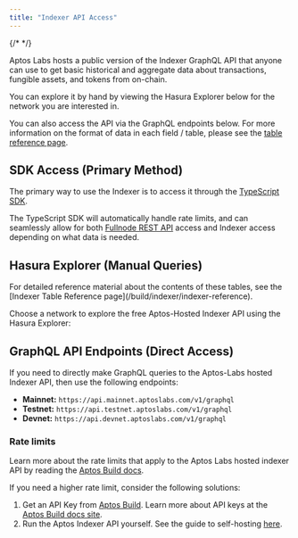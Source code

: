 ```yaml
---
title: "Indexer API Access"
---
```



{/* <IndexerBetaNotice /> */}

Aptos Labs hosts a public version of the Indexer GraphQL API that anyone can use to get basic historical and aggregate data about transactions, fungible assets, and tokens from on-chain.

You can explore it by hand by viewing the Hasura Explorer below for the network you are interested in.

You can also access the API via the GraphQL endpoints below. For more information on the format of data in each field / table, please see the [table reference page](/build/indexer/indexer-api/indexer-reference).

## SDK Access (Primary Method)

The primary way to use the Indexer is to access it through the [TypeScript SDK](/build/sdks/ts-sdk/fetch-data-via-sdk).

The TypeScript SDK will automatically handle rate limits, and can seamlessly allow for both [Fullnode REST API](/build/apis/fullnode-rest-api) access and Indexer access depending on what data is needed.

## Hasura Explorer (Manual Queries)

<Aside type="note">
  For detailed reference material about the contents of these tables, see the [Indexer Table Reference page](/build/indexer/indexer-reference).
</Aside>

Choose a network to explore the free Aptos-Hosted Indexer API using the Hasura Explorer:

<CardGrid>
  <LinkCard href="https://cloud.hasura.io/public/graphiql?endpoint=https://api.mainnet.aptoslabs.com/v1/graphql" title="Mainnet" description="Hasura GraphQL Explorer for Aptos Mainnet" target="_blank" />

  <LinkCard href="https://cloud.hasura.io/public/graphiql?endpoint=https://api.testnet.aptoslabs.com/v1/graphql" title="Testnet" description="Hasura GraphQL Explorer for Aptos Testnet" target="_blank" />

  <LinkCard href="https://cloud.hasura.io/public/graphiql?endpoint=https://api.devnet.aptoslabs.com/v1/graphql" title="Devnet" description="Hasura GraphQL Explorer for Aptos Devnet" target="_blank" />
</CardGrid>

## GraphQL API Endpoints (Direct Access)

If you need to directly make GraphQL queries to the Aptos-Labs hosted Indexer API, then use the following endpoints:

- **Mainnet:** `https://api.mainnet.aptoslabs.com/v1/graphql`
- **Testnet:** `https://api.testnet.aptoslabs.com/v1/graphql`
- **Devnet:** `https://api.devnet.aptoslabs.com/v1/graphql`

### Rate limits

Learn more about the rate limits that apply to the Aptos Labs hosted indexer API by reading the [Aptos Build docs](https://build.aptoslabs.com/docs/start/billing).

If you need a higher rate limit, consider the following solutions:

1. Get an API Key from [Aptos Build](https://build.aptoslabs.com/). Learn more about API keys at the [Aptos Build docs site](https://build.aptoslabs.com/docs/start/api-keys).
2. Run the Aptos Indexer API yourself. See the guide to self-hosting [here](/build/indexer/txn-stream/self-hosted).
